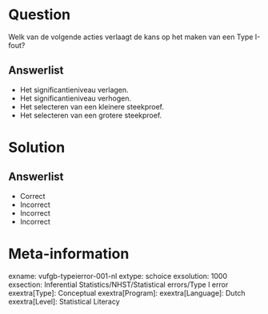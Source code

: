 Question
========

Welk van de volgende acties verlaagt de kans op het maken van een Type I-fout?
  
Answerlist
----------
* Het significantieniveau verlagen.
* Het significantieniveau verhogen.
* Het selecteren van een kleinere steekproef.
* Het selecteren van een grotere steekproef.


Solution
========

Answerlist
----------
* Correct
* Incorrect
* Incorrect
* Incorrect

Meta-information
================
exname: vufgb-typeierror-001-nl
extype: schoice
exsolution: 1000
exsection: Inferential Statistics/NHST/Statistical errors/Type I error
exextra[Type]: Conceptual
exextra[Program]: 
exextra[Language]: Dutch
exextra[Level]: Statistical Literacy